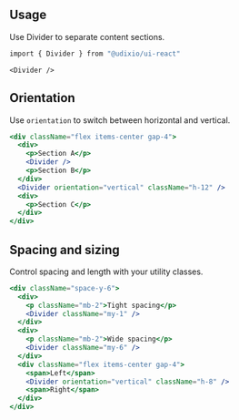 ---
---

## Usage

Use Divider to separate content sections.

```bash
import { Divider } from "@udixio/ui-react"
```

```tsx
<Divider />
```

## Orientation

Use `orientation` to switch between horizontal and vertical.

```jsx
<div className="flex items-center gap-4">
  <div>
    <p>Section A</p>
    <Divider />
    <p>Section B</p>
  </div>
  <Divider orientation="vertical" className="h-12" />
  <div>
    <p>Section C</p>
  </div>
</div>
```

## Spacing and sizing

Control spacing and length with your utility classes.

```jsx
<div className="space-y-6">
  <div>
    <p className="mb-2">Tight spacing</p>
    <Divider className="my-1" />
  </div>
  <div>
    <p className="mb-2">Wide spacing</p>
    <Divider className="my-6" />
  </div>
  <div className="flex items-center gap-4">
    <span>Left</span>
    <Divider orientation="vertical" className="h-8" />
    <span>Right</span>
  </div>
</div>
```